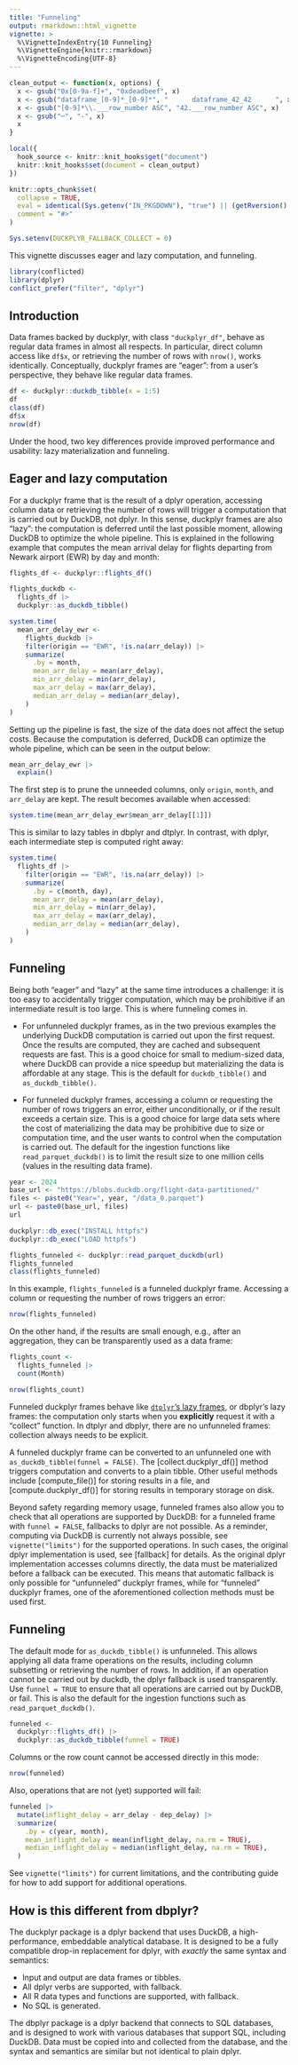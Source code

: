 ```yaml
---
title: "Funneling"
output: rmarkdown::html_vignette
vignette: >
  %\VignetteIndexEntry{10 Funneling}
  %\VignetteEngine{knitr::rmarkdown}
  %\VignetteEncoding{UTF-8}
---
```


```r
clean_output <- function(x, options) {
  x <- gsub("0x[0-9a-f]+", "0xdeadbeef", x)
  x <- gsub("dataframe_[0-9]*_[0-9]*", "      dataframe_42_42      ", x)
  x <- gsub("[0-9]*\\.___row_number ASC", "42.___row_number ASC", x)
  x <- gsub("─", "-", x)
  x
}

local({
  hook_source <- knitr::knit_hooks$get("document")
  knitr::knit_hooks$set(document = clean_output)
})

knitr::opts_chunk$set(
  collapse = TRUE,
  eval = identical(Sys.getenv("IN_PKGDOWN"), "true") || (getRversion() >= "4.1"),
  comment = "#>"
)

Sys.setenv(DUCKPLYR_FALLBACK_COLLECT = 0)
```

This vignette discusses eager and lazy computation, and funneling.

```r
library(conflicted)
library(dplyr)
conflict_prefer("filter", "dplyr")
```

## Introduction

Data frames backed by duckplyr, with class `"duckplyr_df"`, behave as regular data frames in almost all respects.
In particular, direct column access like `df$x`, or retrieving the number of rows with `nrow()`, works identically.
Conceptually, duckplyr frames are "eager": from a user's perspective, they behave like regular data frames.

```r
df <- duckplyr::duckdb_tibble(x = 1:5)
df
class(df)
df$x
nrow(df)
```

Under the hood, two key differences provide improved performance and usability:
lazy materialization and funneling.

## Eager and lazy computation

For a duckplyr frame that is the result of a dplyr operation, accessing column data or retrieving the number of rows will trigger a computation that is carried out by DuckDB, not dplyr.
In this sense, duckplyr frames are also "lazy": the computation is deferred until the last possible moment, allowing DuckDB to optimize the whole pipeline.
This is explained in the following example that computes the mean arrival delay for flights departing from Newark airport (EWR) by day and month:

```r
flights_df <- duckplyr::flights_df()

flights_duckdb <- 
  flights_df |> 
  duckplyr::as_duckdb_tibble()

system.time(
  mean_arr_delay_ewr <- 
    flights_duckdb |> 
    filter(origin == "EWR", !is.na(arr_delay)) |> 
    summarize(
      .by = month,
      mean_arr_delay = mean(arr_delay),
      min_arr_delay = min(arr_delay),
      max_arr_delay = max(arr_delay),
      median_arr_delay = median(arr_delay),
    )
)
```

Setting up the pipeline is fast, the size of the data does not affect the setup costs.
Because the computation is deferred, DuckDB can optimize the whole pipeline, which can be seen in the output below:

```r
mean_arr_delay_ewr |> 
  explain()
```

The first step is to prune the unneeded columns, only `origin`, `month`, and `arr_delay` are kept.
The result becomes available when accessed:

```r
system.time(mean_arr_delay_ewr$mean_arr_delay[[1]])
```

This is similar to lazy tables in dbplyr and dtplyr.
In contrast, with dplyr, each intermediate step is computed right away:

```r
system.time(
  flights_df |> 
    filter(origin == "EWR", !is.na(arr_delay)) |> 
    summarize(
      .by = c(month, day),
      mean_arr_delay = mean(arr_delay),
      min_arr_delay = min(arr_delay),
      max_arr_delay = max(arr_delay),
      median_arr_delay = median(arr_delay),
    )
)
```

## Funneling

Being both "eager" and "lazy" at the same time introduces a challenge:
it is too easy to accidentally trigger computation,
which may be prohibitive if an intermediate result is too large.
This is where funneling comes in.

- For unfunneled duckplyr frames, as in the two previous examples the underlying DuckDB computation is carried out upon the first request.
  Once the results are computed, they are cached and subsequent requests are fast.
  This is a good choice for small to medium-sized data, where DuckDB can provide a nice speedup but materializing the data is affordable at any stage.
  This is the default for `duckdb_tibble()` and `as_duckdb_tibble()`.

- For funneled duckplyr frames, accessing a column or requesting the number of rows   triggers an error, either unconditionally, or if the result exceeds a certain size.
  This is a good choice for large data sets where the cost of materializing the data may be prohibitive due to size or computation time, and the user wants to control when the computation is carried out.
  The default for the ingestion functions like `read_parquet_duckdb()` is to limit the result size to one million cells (values in the resulting data frame).

```r
year <- 2024
base_url <- "https://blobs.duckdb.org/flight-data-partitioned/"
files <- paste0("Year=", year, "/data_0.parquet")
url <- paste0(base_url, files)
url

duckplyr::db_exec("INSTALL httpfs")
duckplyr::db_exec("LOAD httpfs")

flights_funneled <- duckplyr::read_parquet_duckdb(url)
flights_funneled
class(flights_funneled)
```

In this example, `flights_funneled` is a funneled duckplyr frame.
Accessing a column or requesting the number of rows triggers an error:

```r
nrow(flights_funneled)
```

On the other hand, if the results are small enough, e.g., after an aggregation, they can be transparently used as a data frame:

```r
flights_count <-
  flights_funneled |> 
  count(Month)

nrow(flights_count)
```

Funneled duckplyr frames behave like [`dtplyr`'s lazy frames](https://dtplyr.tidyverse.org/reference/lazy_dt.html),
or dbplyr's lazy frames:
the computation only starts when you **explicitly** request it with a "collect"
function.
In dtplyr and dbplyr, there are no unfunneled frames: collection always needs to be
explicit.

A funneled duckplyr frame can be converted to an unfunneled one with `as_duckdb_tibble(funnel = FALSE)`.
The [collect.duckplyr_df()] method triggers computation and converts to a plain tibble.
Other useful methods include [compute_file()] for storing results in a file,
and [compute.duckplyr_df()] for storing results in temporary storage on disk.

Beyond safety regarding memory usage, funneled frames also allow you
to check that all operations are supported by DuckDB:
for a funneled frame with `funnel = FALSE`, fallbacks to dplyr are not possible.
As a reminder, computing via DuckDB is currently not always possible,
see `vignette("limits")` for the supported operations.
In such cases, the original dplyr implementation is used, see [fallback] for details.
As the original dplyr implementation accesses columns directly,
the data must be materialized before a fallback can be executed.
This means that automatic fallback is only possible for "unfunneled" duckplyr frames,
while for "funneled" duckplyr frames, one of the aforementioned collection methods must be used first.

## Funneling

The default mode for `as_duckdb_tibble()` is unfunneled.
This allows applying all data frame operations on the results, including column subsetting or retrieving the number of rows.
In addition, if an operation cannot be carried out by duckdb, the dplyr fallback is used transparently.
Use `funnel = TRUE` to ensure that all operations are carried out by DuckDB, or fail.
This is also the default for the ingestion functions such as `read_parquet_duckdb()`.

```r
funneled <-
  duckplyr::flights_df() |>
  duckplyr::as_duckdb_tibble(funnel = TRUE)
```

Columns or the row count cannot be accessed directly in this mode:

```r
nrow(funneled)
```

Also, operations that are not (yet) supported will fail:

```r
funneled |>
  mutate(inflight_delay = arr_delay - dep_delay) |>
  summarize(
    .by = c(year, month),
    mean_inflight_delay = mean(inflight_delay, na.rm = TRUE),
    median_inflight_delay = median(inflight_delay, na.rm = TRUE),
  )
```

See `vignette("limits")` for current limitations, and the contributing guide for how to add support for additional operations.


## How is this different from dbplyr?

The duckplyr package is a dplyr backend that uses DuckDB, a high-performance, embeddable analytical database.
It is designed to be a fully compatible drop-in replacement for dplyr, with *exactly* the same syntax and semantics:

- Input and output are data frames or tibbles.
- All dplyr verbs are supported, with fallback.
- All R data types and functions are supported, with fallback.
- No SQL is generated.

The dbplyr package is a dplyr backend that connects to SQL databases, and is designed to work with various databases that support SQL, including DuckDB.
Data must be copied into and collected from the database, and the syntax and semantics are similar but not identical to plain dplyr.
